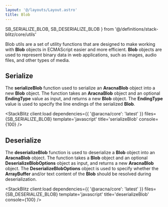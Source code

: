 ```yaml
---
layout: '@/layouts/Layout.astro'
title: Blob
---
```


  SB_SERIALIZE_BLOB,
  SB_DESERIALIZE_BLOB
} from '@/definitions/stack-blitz/core/utils'

Blob utils are a set of utility functions that are designed to make working with **Blob** objects in ECMAScript easier and more efficient. **Blob** objects are used to represent binary data in web applications, such as images, audio files, and other types of media.

## Serialize

The **serializeBlob** function used to serialize an **AracnaBlob** object into a new **Blob** object. The function takes an **AracnaBlob** object and an optional **EndingType** value as input, and returns a new **Blob** object. The **EndingType** value is used to specify the line endings of the serialized **Blob**.

<StackBlitz
  client:load
  dependencies={{ '@aracna/core': 'latest' }}
  files={SB_SERIALIZE_BLOB}
  template='javascript'
  title='serializeBlob'
  console={100}
/>

## Deserialize

The **deserializeBlob** function is used to deserialize a **Blob** object into an **AracnaBlob** object. The function takes a **Blob** object and an optional **DeserializeBlobOptions** object as input, and returns a new **AracnaBlob** object. The **DeserializeBlobOptions** object is used to specify whether the **ArrayBuffer** and/or text content of the **Blob** should be resolved during deserialization.

<StackBlitz
  client:load
  dependencies={{ '@aracna/core': 'latest' }}
  files={SB_DESERIALIZE_BLOB}
  template='javascript'
  title='deserializeBlob'
  console={100}
/>
